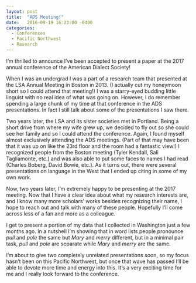 ```yaml
---
layout: post
title:  "ADS Meeting!"
date:   2016-09-19 16:23:00 -0400
categories:
  - Conferences
  - Pacific Northwest
  - Research
---
```


I'm thrilled to announce I've been accepted to present a paper at the 2017 annual conference of the American Dialect Society!

When I was an undergrad I was a part of a research team that presented at the LSA Annual Meeting in Boston in 2013. (I actually cut my honeymoon short so I could attend that meeting!) I was a starry-eyed budding little linguist with no real idea of what was going on. However, I do remember spending a large chunk of my time at that conference in the ADS presentations. In fact I still talk about some of the presentations I saw there.

Two years later, the LSA and its sister societies met in Portland. Being a short drive from where my wife grew up, we decided to fly out so she could see her family and so I could attend the conference. Again, I found myself almost exclusively attending the ADS meetings. (Part of that may have been that it was up on like the 23rd floor and the room had a fantastic view!) I recognized people from the Boston meeting (Tyler Kendall, Sali Tagliamonte, etc.) and was also able to put some faces to names I had read (Charles Boberg, David Bowie, etc.). As it turns out, there were several presentations on language in the West that I ended up citing in some of my own work.

Now, two years later, I'm extremely happy to be presenting at the 2017 meeting. Now that I have a clear idea about what my research interests are, and I know many more scholars' works besides recognizing their name, I hope to reach out and talk with many of these people. Hopefully I'll come across less of a fan and more as a colleague.

I get to present a portion of my data that I collected in Washington just a few months ago. In a nutshell I'm showing that in word lists people pronounce *pull* and *pole* the same but *Mary* and *merry* different, but in a minimal pair task, *pull* and *pole* are separate while *Mary* and *merry* are the same.

I'm about to give two completely unrelated presentations soon, so my focus hasn't been on this Pacific Northwest, but once that wave has passed I'll be able to devote more time and energy into this. It's a very exciting time for me and I really look forward to the conference.
